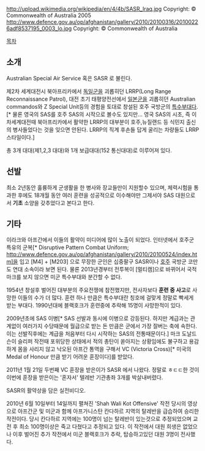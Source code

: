 http://upload.wikimedia.org/wikipedia/en/4/4b/SASR_Iraq.jpg Copyright: © Commonwealth of Australia 2005
http://www.defence.gov.au/op/afghanistan/gallery/2010/20100316/20100226adf8537195_0003_lo.jpg Copyright: © Commonwealth of Australia

{{{#!html
<object width="480" height="385"><param name="movie" value="http://www.youtube-nocookie.com/v/2XSylvlTnfM?fs=1&amp;hl=en_GB&amp;color1=0x3a3a3a&amp;color2=0x999999"></param><param name="allowFullScreen" value="true"></param><param name="allowscriptaccess" value="always"></param><embed src="http://www.youtube-nocookie.com/v/2XSylvlTnfM?fs=1&amp;hl=en_GB&amp;color1=0x3a3a3a&amp;color2=0x999999" type="application/x-shockwave-flash" allowscriptaccess="always" allowfullscreen="true" width="480" height="385"></embed></object>}}}

[[목차]]

== 소개 ==
Australian Special Air Service 혹은 SASR 로 불린다.

제2차 세계대전시 북아프리카에서 [[독일군]]을 괴롭히던 LRRP(Long Range Reconnaissance Patrol), 대전 초기 태평양전선에서 [[일본군]]을 괴롭히던 Australian commandos와 Z Special Unit등의 경험을 토대로 창설된 호주 국방군의 [[특수부대]]다.[* 물론 영국의 SAS를 호주 SAS의 시작으로 볼수도 있지만... 영국 SAS의 시초, 즉 이차세계대전때 북아프리카에서 활약한 LRRP의 대부분이 호주,뉴질랜드 등 식민지 출신의 병사들었다는 것을 잊으면 안된다. LRRP의 직계 후손들 답게 굴리는 차량들도 LRRP 스타일이다.]

총 3개 대대(제1,2,3 대대)와 1개 보급대대(152 통신대대)로 이루어져 있다.

== 선발 ==
최소 2년동안 훌륭하게 군생활을 한 병사와 장교들만이 지원할수 있으며, 체력시험을 통과한 후에도 18개월 동안 여러 훈련을 성공적으로 이수해야만 그제서야 SAS 대원으로서 '''기초''' 소양을 갖추었다고 본다고 한다.   

== 기타 ==
이라크와 아프간에서 이들의 활약이 미디어에 많이 노출이 되었다. 인터넷에서 호주군 특유의 군복[* Disruptive Pattern Combat Uniform; http://www.defence.gov.au/op/afghanistan/gallery/2010/20100524/index.htm]을 입고 [M4] + [M203] 으로 무장한 군인은 십중팔구 SASR이나 [[호주]] 국방군 코만도 연대 소속이라 보면 된다. 물론 2013년경부터 전투복이 [멀티캠]으로 바뀌어서 국적마크를 보지 않으면 미군 특수부대와 분간할 수 없다.

1954년 창설후 벌어진 대부분의 주요전쟁에 참전했지만, 전사자보다 '''훈련 중 사고'''로 사망한 이들의 수가 더 많다. 훈련 하나 만큼은 특수부대란 칭호에 걸맞게 정말로 빡세게 받는 부대다. 1990년대에 블랙호크가 훈련중에 추락해 15명이 사망한적이 있다. 

2009년초에 SAS 이병[* SAS 선발과 동시에 이병으로 강등된다. 하지만 계급과는 관계없이 여러가지 수당때문에 월급으로 받는 돈 만큼은 군에서 가장 잘버는 축에 속한다. 이는 선발직후에는 계급을 처음부터 다시 시작하는 SAS의 전통때문이다.] 마크 도날드슨이 슬리퍼 작전때 포위당한 상태에서 적의 총탄이 쏟아지는 상황임에도 불구하고 용감하게 몸을 사리지 않고 낙오된 아프간 통역을 구해서 VC (Victoria Cross)[* 미국의 Medal of Honour 만큼 받기 어려운 훈장이다]를 받았다. 

2011년 1월 21일 두번째 VC 훈장을 받은이가 SASR 에서 나왔다. 정말로 ㅎㄷㄷ한 것이 이번에 훈장을 받은이는 '혼자서' 텔레반 기관총좌 3개를 박살내버렸다.

{{{#!html
<object width="640" height="385"><param name="movie" value="http://www.youtube-nocookie.com/v/sUhJiWVSwVs?fs=1&amp;hl=en_GB&amp;color1=0x3a3a3a&amp;color2=0x999999"></param><param name="allowFullScreen" value="true"></param><param name="allowscriptaccess" value="always"></param><embed src="http://www.youtube-nocookie.com/v/sUhJiWVSwVs?fs=1&amp;hl=en_GB&amp;color1=0x3a3a3a&amp;color2=0x999999" type="application/x-shockwave-flash" allowscriptaccess="always" allowfullscreen="true" width="640" height="385"></embed></object>}}}
SASR의 활약상을 담은 실전비디오.

2010년 6월 10일부터 14일까지 펼쳐진 'Shah Wali Kot Offensive' 작전 당시의 영상으로 아프간군 및 미군과 함께 아프가니스탄 칸다하르 지역의 탈레반을 급습하여 승리한 작전이다. 당시 칸다하르 지역에는 100명이 넘는 탈레반이 있는것으로 추정되었으며 교전 후 최소 100명이상은 죽고 다쳤다고 추정되고 있다. 이 작전에서 대원 희생은 없었으나 이후 벌어진 추가 작전에서 미군 블랙호크가 추락, 탑승하고있던 대원 3명이 전사했다.
